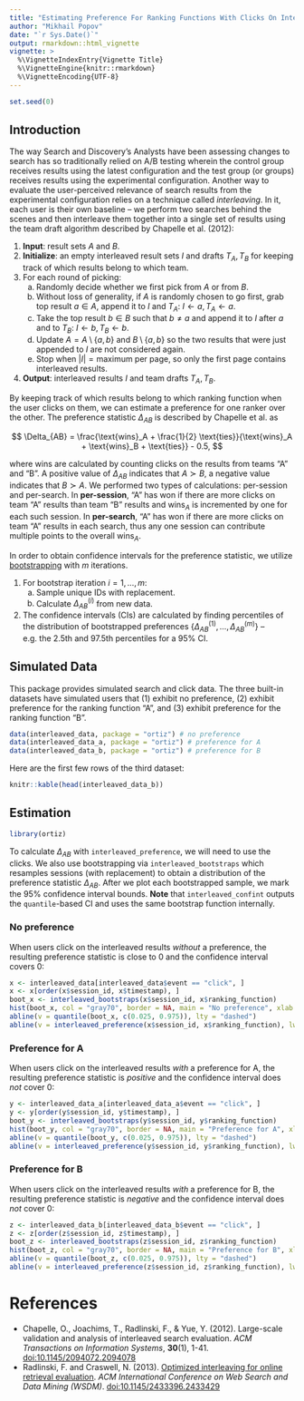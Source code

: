 ```yaml
---
title: "Estimating Preference For Ranking Functions With Clicks On Interleaved Search Results"
author: "Mikhail Popov"
date: "`r Sys.Date()`"
output: rmarkdown::html_vignette
vignette: >
  %\VignetteIndexEntry{Vignette Title}
  %\VignetteEngine{knitr::rmarkdown}
  %\VignetteEncoding{UTF-8}
---
```

```r
set.seed(0)
```
## Introduction

The way Search and Discovery's Analysts have been assessing changes to search has so traditionally relied on A/B testing wherein the control group receives results using the latest configuration and the test group (or groups) receives results using the experimental configuration. Another way to evaluate the user-perceived relevance of search results from the experimental configuration relies on a technique called *interleaving*. In it, each user is their own baseline -- we perform two searches behind the scenes and then interleave them together into a single set of results using the team draft algorithm described by Chapelle et al. (2012):

1. **Input**: result sets $A$ and $B$.
2. **Initialize**: an empty interleaved result sets $I$ and drafts $T_A, T_B$ for keeping track of which results belong to which team.
3. For each round of picking:
    a. Randomly decide whether we first pick from $A$ or from $B$.
    b. Without loss of generality, if $A$ is randomly chosen to go first, grab top result $a \in A$, append it to $I$ and $T_A$: $I \gets a, T_A \gets a$.
    c. Take the top result $b \in B$ such that $b \neq a$ and append it to $I$ after $a$ and to $T_B$: $I \gets b, T_B \gets b$.
    d. Update $A = A \setminus \{a, b\}$ and $B \setminus \{a, b\}$ so the two results that were just appended to $I$ are not considered again.
    e. Stop when $|I| = \text{maximum per page}$, so only the first page contains interleaved results.
4. **Output**: interleaved results $I$ and team drafts $T_A, T_B$.

By keeping track of which results belong to which ranking function when the user clicks on them, we can estimate a preference for one ranker over the other. The preference statistic $\Delta_{AB}$ is described by Chapelle et al. as

$$
\Delta_{AB} = \frac{\text{wins}_A + \frac{1}{2} \text{ties}}{\text{wins}_A + \text{wins}_B + \text{ties}} - 0.5,
$$

where wins are calculated by counting clicks on the results from teams "A" and "B". A positive value of $\Delta_{AB}$ indicates that $A \succ B$, a negative value indicates that $B \succ A$. We performed two types of calculations: per-session and per-search. In **per-session**, "A" has won if there are more clicks on team "A" results than team "B" results and $\text{wins}_A$ is incremented by one for each such session. In **per-search**, "A" has won if there are more clicks on team "A" results in each search, thus any one session can contribute multiple points to the overall $\text{wins}_A$.

In order to obtain confidence intervals for the preference statistic, we utilize [bootstrapping](https://en.wikipedia.org/wiki/Bootstrapping_(statistics)) with $m$ iterations.

1. For bootstrap iteration $i = 1, \ldots, m$:
    a. Sample unique IDs with replacement.
    b. Calculate $\Delta_{AB}^{(i)}$ from new data.
2. The confidence intervals (CIs) are calculated by finding percentiles of the distribution of bootstrapped preferences $\{\Delta_{AB}^{(1)}, \ldots, \Delta_{AB}^{(m)}\}$ -- e.g. the 2.5th and 97.5th percentiles for a 95% CI.

## Simulated Data

This package provides simulated search and click data. The three built-in datasets have simulated users that (1) exhibit no preference, (2) exhibit preference for the ranking function "A", and (3) exhibit preference for the ranking function "B".

```r
data(interleaved_data, package = "ortiz") # no preference
data(interleaved_data_a, package = "ortiz") # preference for A
data(interleaved_data_b, package = "ortiz") # preference for B
```

Here are the first few rows of the third dataset:

```r
knitr::kable(head(interleaved_data_b))
```

## Estimation

```r
library(ortiz)
```

To calculate $\Delta_{AB}$ with `interleaved_preference`, we will need to use the clicks. We also use bootstrapping via `interleaved_bootstraps` which resamples sessions (with replacement) to obtain a distribution of the preference statistic $\Delta_{AB}$. After we plot each bootstrapped sample, we mark the 95% confidence interval bounds. **Note** that `interleaved_confint` outputs the `quantile`-based CI and uses the same bootstrap function internally.

### No preference

When users click on the interleaved results *without* a preference, the resulting preference statistic is close to 0 and the confidence interval covers 0:

```r
x <- interleaved_data[interleaved_data$event == "click", ]
x <- x[order(x$session_id, x$timestamp), ]
boot_x <- interleaved_bootstraps(x$session_id, x$ranking_function)
hist(boot_x, col = "gray70", border = NA, main = "No preference", xlab = "Bootstrapped preferences")
abline(v = quantile(boot_x, c(0.025, 0.975)), lty = "dashed")
abline(v = interleaved_preference(x$session_id, x$ranking_function), lwd = 2)
```

### Preference for A

When users click on the interleaved results *with* a preference for A, the resulting preference statistic is *positive* and the confidence interval does *not* cover 0:

```r
y <- interleaved_data_a[interleaved_data_a$event == "click", ]
y <- y[order(y$session_id, y$timestamp), ]
boot_y <- interleaved_bootstraps(y$session_id, y$ranking_function)
hist(boot_y, col = "gray70", border = NA, main = "Preference for A", xlab = "Bootstrapped preferences")
abline(v = quantile(boot_y, c(0.025, 0.975)), lty = "dashed")
abline(v = interleaved_preference(y$session_id, y$ranking_function), lwd = 2)
```

### Preference for B

When users click on the interleaved results *with* a preference for B, the resulting preference statistic is *negative* and the confidence interval does *not* cover 0:

```r
z <- interleaved_data_b[interleaved_data_b$event == "click", ]
z <- z[order(z$session_id, z$timestamp), ]
boot_z <- interleaved_bootstraps(z$session_id, z$ranking_function)
hist(boot_z, col = "gray70", border = NA, main = "Preference for B", xlab = "Bootstrapped preferences")
abline(v = quantile(boot_z, c(0.025, 0.975)), lty = "dashed")
abline(v = interleaved_preference(z$session_id, z$ranking_function), lwd = 2)
```

# References

- Chapelle, O., Joachims, T., Radlinski, F., & Yue, Y. (2012). Large-scale validation and analysis of interleaved search evaluation. *ACM Transactions on Information Systems*, **30**(1), 1-41. [doi:10.1145/2094072.2094078](https://doi.org/10.1145/2094072.2094078)
- Radlinski, F. and Craswell, N. (2013). [Optimized interleaving for online retrieval evaluation](https://www.microsoft.com/en-us/research/publication/optimized-interleaving-for-online-retrieval-evaluation/). *ACM International Conference on Web Search and Data Mining (WSDM)*. [doi:10.1145/2433396.2433429](https://doi.org/10.1145/2433396.2433429)
